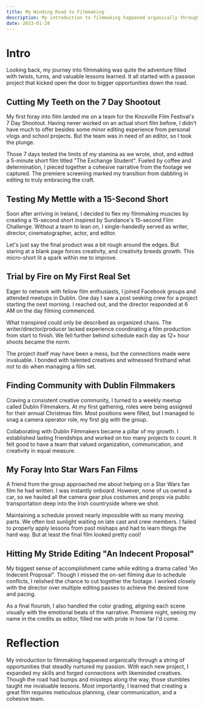 ```yaml
---
title: My Winding Road to Filmmaking
description: My introduction to filmmaking happened organically through opportunities that steadily nurtured my passion. Though the road had bumps, those stumbles taught invaluable lessons.
date: 2023-01-28
---
```


# Intro 

Looking back, my journey into filmmaking was quite the adventure filled with twists, turns, and valuable lessons learned. It all started with a passion project that kicked open the door to bigger opportunities down the road.

## Cutting My Teeth on the 7 Day Shootout

My first foray into film landed me on a team for the Knoxville Film Festival's 7 Day Shootout. Having never worked on an actual short film before, I didn't have much to offer besides some minor editing experience from personal vlogs and school projects. But the team was in need of an editor, so I took the plunge. 

Those 7 days tested the limits of my stamina as we wrote, shot, and edited a 5-minute short film titled "The Exchange Student". Fueled by coffee and determination, I pieced together a cohesive narrative from the footage we captured. The premiere screening marked my transition from dabbling in editing to truly embracing the craft.

## Testing My Mettle with a 15-Second Short 

Soon after arriving in Ireland, I decided to flex my filmmaking muscles by creating a 15-second short inspired by Sundance's 15-second Film Challenge. Without a team to lean on, I single-handedly served as writer, director, cinematographer, actor, and editor.  

Let's just say the final product was a bit rough around the edges. But staring at a blank page forces creativity, and creativity breeds growth. This micro-short lit a spark within me to improve.

## Trial by Fire on My First Real Set 

Eager to network with fellow film enthusiasts, I joined Facebook groups and attended meetups in Dublin. One day I saw a post seeking crew for a project starting the next morning. I reached out, and the director responded at 6 AM on the day filming commenced. 

What transpired could only be described as organized chaos. The writer/director/producer lacked experience coordinating a film production from start to finish. We fell further behind schedule each day as 12+ hour shoots became the norm. 

The project itself may have been a mess, but the connections made were invaluable. I bonded with talented creatives and witnessed firsthand what _not_ to do when managing a film set.

## Finding Community with Dublin Filmmakers  

Craving a consistent creative community, I turned to a weekly meetup called Dublin Filmmakers. At my first gathering, roles were being assigned for their annual Christmas film. Most positions were filled, but I managed to snag a camera operator role, my first gig with the group.

Collaborating with Dublin Filmmakers became a pillar of my growth. I established lasting friendships and worked on too many projects to count. It felt good to have a team that valued organization, communication, and creativity in equal measure.

## My Foray Into Star Wars Fan Films

A friend from the group approached me about helping on a Star Wars fan film he had written. I was instantly onboard. However, none of us owned a car, so we hauled all the camera gear plus costumes and props via public transportation deep into the Irish countryside where we shot.

Maintaining a schedule proved nearly impossible with so many moving parts. We often lost sunlight waiting on late cast and crew members. I failed to properly apply lessons from past mishaps and had to learn things the hard way. But at least the final film looked pretty cool!

## Hitting My Stride Editing "An Indecent Proposal" 

My biggest sense of accomplishment came while editing a drama called "An Indecent Proposal". Though I missed the on-set filming due to schedule conflicts, I relished the chance to cut together the footage. I worked closely with the director over multiple editing passes to achieve the desired tone and pacing. 

As a final flourish, I also handled the color grading, aligning each scene visually with the emotional beats of the narrative. Premiere night, seeing my name in the credits as editor, filled me with pride in how far I'd come.

# Reflection

My introduction to filmmaking happened organically through a string of opportunities that steadily nurtured my passion. With each new project, I expanded my skills and forged connections with likeminded creatives. Though the road had bumps and missteps along the way, those stumbles taught me invaluable lessons. Most importantly, I learned that creating a great film requires meticulous planning, clear communication, and a cohesive team.
